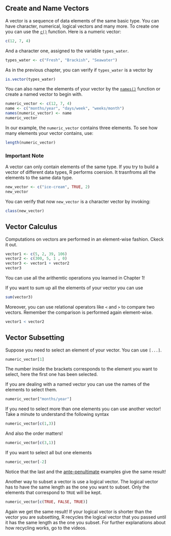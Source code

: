 
## Create and Name Vectors

A vector is a sequence of data elements of the same basic type. You can have character, numerical, logical vectors and many more. To create one you can use the [`c()`](http://www.rdocumentation.org/packages/onion/functions/c) function. Here is a numeric vector:

```r
c(12, 7, 4) 
```

And a character one, assigned to the variable `types_water`.

```r
types_water <- c("Fresh", "Brackish", "Seawater")
```

As in the previous chapter, you can verify if `types_water` is a vector by 

```r
is.vector(types_water)
```

You can also name the elements of your vector by the [`names()`](http://www.rdocumentation.org/packages/nlme/functions/Names) function or create a named vector to begin with. 

```r
numeric_vector <- c(12, 7, 4) 
name <- c("months/year", "days/week", "weeks/month")
names(numeric_vector) <- name
numeric_vector 
```

In our example, the `numeric_vector ` contains three elements. To see how many elements your vector contains, use:

```r
length(numeric_vector)
```

### Important Note
A vector can only contain elements of the same type. If you try to build a vector of different data types, R performs coersion. It trasnfroms all the elements to the same data type.  

```r
new_vector <- c("ice-cream", TRUE, 2)
new_vector
```

You can verify that now `new_vector` is a character vector by invoking: 

```r
class(new_vector)
```


## Vector Calculus

Computations on vectors are performed in an element-wise fashion. Ckeck it out.

```r
vector1 <- c(5, 2, 39, 106)
vector2 <- c(300, 5, 1 , 0)
vector3 <- vector1 + vector2
vector3
```

You can use all the arithemtic operations you learned in Chapter 1!

If you want to sum up all the elements of your vector you can use

```r
sum(vector3)
```

Moreover, you can use relational operators like `<` and `>` to compare two vectors. Remember the comparison is performed again element-wise.

```r
vector1 < vector2
```

## Vector Subsetting

Suppose you need to select an element of your vector. You can use `[...]`.

```r
numeric_vector[1]
```

The number inside the brackets corresponds to the element you want to select, here the first one has been selected. 

If you are dealing with a named vector you can use the names of the elements to select them. 

```r
numeric_vector["months/year"]
```

If you need to select more than one elements you can use another vector! Take a minute to understand the following syntax 

```r
numeric_vector[c(1,3)]
```

And also the order matters!

```r
numeric_vector[c(3,1)]
```

If you want to select all but one elements 

```r
numeric_vector[-2]
```

Notice that the last and the [ante-penultimate](https://en.wiktionary.org/wiki/antepenultimate) examples give the same result! 

Another way to subset a vector is use a logical vector. The logical vector has to have the same length as the one you want to subset. Only the elements that correspond to `TRUE` will be kept. 

```r
numeric_vector[c(TRUE, FALSE, TRUE)]
```

Again we get the same result! If your logical vector is shorter than the vector you are subsetting, R recycles the logical vector that you passed until it has the same length as the one you subset. For further explanations about how recycling works, go to the videos. 


